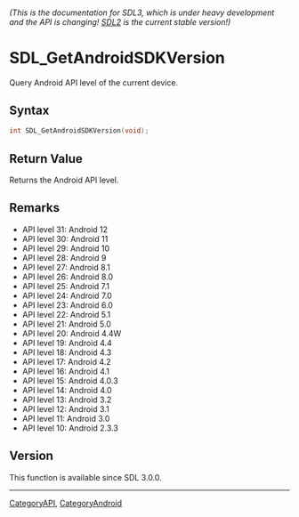 ====== (This is the documentation for SDL3, which is under heavy development and the API is changing! [https://wiki.libsdl.org/ SDL2] is the current stable version!) ======
= SDL_GetAndroidSDKVersion =

Query Android API level of the current device.

== Syntax ==

<syntaxhighlight lang='c'>
int SDL_GetAndroidSDKVersion(void);
</syntaxhighlight>

== Return Value ==

Returns the Android API level.

== Remarks ==

* API level 31: Android 12
* API level 30: Android 11
* API level 29: Android 10
* API level 28: Android 9
* API level 27: Android 8.1
* API level 26: Android 8.0
* API level 25: Android 7.1
* API level 24: Android 7.0
* API level 23: Android 6.0
* API level 22: Android 5.1
* API level 21: Android 5.0
* API level 20: Android 4.4W
* API level 19: Android 4.4
* API level 18: Android 4.3
* API level 17: Android 4.2
* API level 16: Android 4.1
* API level 15: Android 4.0.3
* API level 14: Android 4.0
* API level 13: Android 3.2
* API level 12: Android 3.1
* API level 11: Android 3.0
* API level 10: Android 2.3.3

== Version ==

This function is available since SDL 3.0.0.

----
[[CategoryAPI]], [[CategoryAndroid]]


